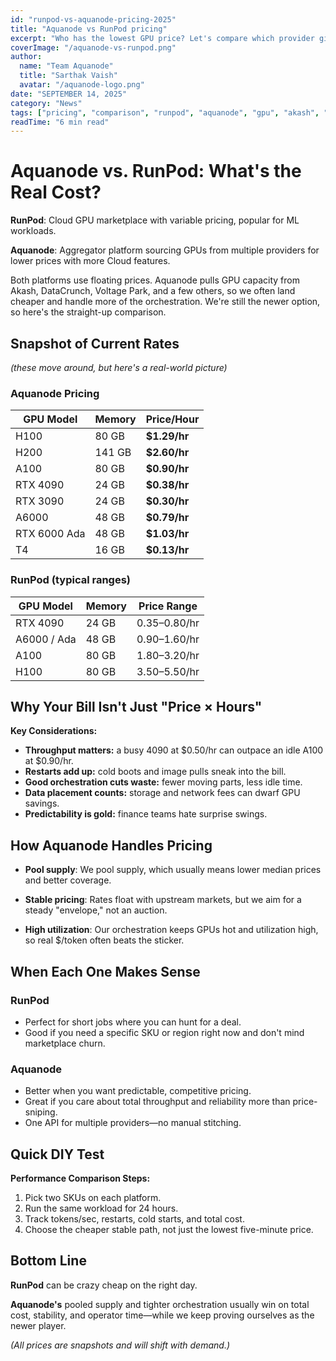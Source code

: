 ```yaml
---
id: "runpod-vs-aquanode-pricing-2025"
title: "Aquanode vs RunPod pricing"
excerpt: "Who has the lowest GPU price? Let's compare which provider give you best value for money."
coverImage: "/aquanode-vs-runpod.png"
author:
  name: "Team Aquanode"
  title: "Sarthak Vaish"
  avatar: "/aquanode-logo.png"
date: "SEPTEMBER 14, 2025"
category: "News"
tags: ["pricing", "comparison", "runpod", "aquanode", "gpu", "akash", "voltage-park", "datacrunch"]
readTime: "6 min read"
---
```


# Aquanode vs. RunPod: What's the Real Cost?

**RunPod**: Cloud GPU marketplace with variable pricing, popular for ML workloads.

**Aquanode**: Aggregator platform sourcing GPUs from multiple providers for lower prices with more Cloud features.

Both platforms use floating prices. Aquanode pulls GPU capacity from Akash, DataCrunch, Voltage Park, and a few others, so we often land cheaper and handle more of the orchestration. We're still the newer option, so here's the straight-up comparison.

## Snapshot of Current Rates

*(these move around, but here's a real-world picture)*

### Aquanode Pricing

| GPU Model | Memory | Price/Hour |
|-----------|---------|------------|
| H100 | 80 GB | **$1.29/hr** |
| H200 | 141 GB | **$2.60/hr** |
| A100 | 80 GB | **$0.90/hr** |
| RTX 4090 | 24 GB | **$0.38/hr** |
| RTX 3090 | 24 GB | **$0.30/hr** |
| A6000 | 48 GB | **$0.79/hr** |
| RTX 6000 Ada | 48 GB | **$1.03/hr** |
| T4 | 16 GB | **$0.13/hr** |

### RunPod (typical ranges)

| GPU Model | Memory | Price Range |
|-----------|---------|-------------|
| RTX 4090 | 24 GB | $0.35–$0.80/hr |
| A6000 / Ada | 48 GB | $0.90–$1.60/hr |
| A100 | 80 GB | $1.80–$3.20/hr |
| H100 | 80 GB | $3.50–$5.50/hr |

## Why Your Bill Isn't Just "Price × Hours"

**Key Considerations:**

- **Throughput matters:** a busy 4090 at $0.50/hr can outpace an idle A100 at $0.90/hr.
- **Restarts add up:** cold boots and image pulls sneak into the bill.
- **Good orchestration cuts waste:** fewer moving parts, less idle time.
- **Data placement counts:** storage and network fees can dwarf GPU savings.
- **Predictability is gold:** finance teams hate surprise swings.

## How Aquanode Handles Pricing

- **Pool supply**: We pool supply, which usually means lower median prices and better coverage.

- **Stable pricing**: Rates float with upstream markets, but we aim for a steady "envelope," not an auction.

- **High utilization**: Our orchestration keeps GPUs hot and utilization high, so real $/token often beats the sticker.

## When Each One Makes Sense

### RunPod
- Perfect for short jobs where you can hunt for a deal.
- Good if you need a specific SKU or region right now and don't mind marketplace churn.

### Aquanode
- Better when you want predictable, competitive pricing.
- Great if you care about total throughput and reliability more than price-sniping.
- One API for multiple providers—no manual stitching.

## Quick DIY Test

**Performance Comparison Steps:**

1. Pick two SKUs on each platform.
2. Run the same workload for 24 hours.
3. Track tokens/sec, restarts, cold starts, and total cost.
4. Choose the cheaper stable path, not just the lowest five-minute price.

## Bottom Line

**RunPod** can be crazy cheap on the right day.

**Aquanode's** pooled supply and tighter orchestration usually win on total cost, stability, and operator time—while we keep proving ourselves as the newer player.

*(All prices are snapshots and will shift with demand.)*